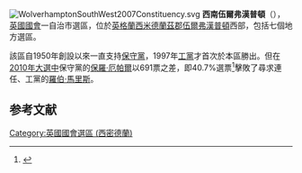 {{expand|time=2012-04-29T23:52:46+00:00}}
{{noteTA
|1=zh-cn:伍尔弗汉普顿;zh-hk:和夫咸頓;zh-tw:伍爾弗漢普頓
}}
[[File:WolverhamptonSouthWest2007Constituency.svg|right]]
'''西南伍爾弗漢普頓'''（{{lang-en|Wolverhampton South West}}），[[英國|英國]][[英國國會|國會]]一自治市選區，位於[[英格蘭|英格蘭]][[西米德蘭茲郡|西米德蘭茲郡]][[伍爾弗漢普頓|伍爾弗漢普頓]]西部，包括七個地方選區。

該區自1950年創設以來一直支持[[保守黨_(英國)|保守黨]]，1997年[[工黨_(英國)|工黨]]才首次於本區勝出。但在[[2010年英國大選|2010年大選中]]保守黨的[[保羅·厄帕爾|保羅·厄帕爾]]以691票之差，即40.7%選票<ref name="2010election">{{cite news
|publisher=[[英國廣播公司|英國廣播公司]]
|date=2010年5月7日
|title=Election 2010/Constituency/Wolverhampton South West
|url=http://news.bbc.co.uk/2/shared/election2010/results/constituency/f27.stm
|accessdate=2010年10月23日
|archive-date=2019年3月25日
|archive-url=https://web.archive.org/web/20190325174935/http://news.bbc.co.uk/2/shared/election2010/results/constituency/f27.stm
|dead-url=no
}}</ref>擊敗了尋求連任、工黨的[[羅伯·馬里斯|羅伯·馬里斯]]。

==参考文献==
<div class="references-small">
<references></references>
</div>

{{DEFAULTSORT:Wolverhampton South West (UK Parliament constituency)}}
[[Category:英國國會選區_(西密德蘭)|Category:英國國會選區 (西密德蘭)]]